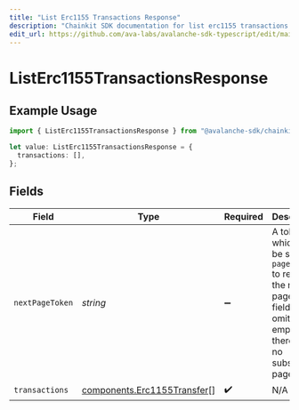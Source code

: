 ```yaml
---
title: "List Erc1155 Transactions Response"
description: "Chainkit SDK documentation for list erc1155 transactions response"
edit_url: https://github.com/ava-labs/avalanche-sdk-typescript/edit/main/chainkit/docs/models/components/listerc1155transactionsresponse.md
---
```


# ListErc1155TransactionsResponse

## Example Usage

```typescript
import { ListErc1155TransactionsResponse } from "@avalanche-sdk/chainkit/models/components";

let value: ListErc1155TransactionsResponse = {
  transactions: [],
};
```

## Fields

| Field                                                                                                                                  | Type                                                                                                                                   | Required                                                                                                                               | Description                                                                                                                            |
| -------------------------------------------------------------------------------------------------------------------------------------- | -------------------------------------------------------------------------------------------------------------------------------------- | -------------------------------------------------------------------------------------------------------------------------------------- | -------------------------------------------------------------------------------------------------------------------------------------- |
| `nextPageToken`                                                                                                                        | *string*                                                                                                                               | :heavy_minus_sign:                                                                                                                     | A token, which can be sent as `pageToken` to retrieve the next page. If this field is omitted or empty, there are no subsequent pages. |
| `transactions`                                                                                                                         | [components.Erc1155Transfer](https://github.com/ava-labs/avalanche-sdk-typescript/blob/main/chainkit/models/components/erc1155transfer.md)[]                                                             | :heavy_check_mark:                                                                                                                     | N/A                                                                                                                                    |